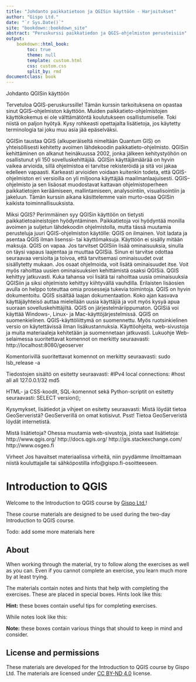 ```yaml
---
title: "Johdanto paikkatietoon ja QGISin käyttöön - Harjoitukset"
author: "Gispo Ltd."
date: "`r Sys.Date()`"
site: "bookdown::bookdown_site"
abstract: "Peruskurssi paikkatiedon ja QGIS-ohjelmiston perusteisiin"
output:
    bookdown::html_book:
        toc: true
        theme: null
        template: custom.html
        css: custom.css
        split_by: rmd
documentclass: book
---
```






<!-- Harjoitukset -->
Johdanto QGISin käyttöön

Tervetuloa QGIS-peruskurssille!
Tämän kurssin tarkoituksena on opastaa sinut QGIS–ohjelmiston käyttöön. Muiden paikkatieto-ohjelmistojen käyttökokemus ei ole välttämätöntä koulutukseen osallistumisel­le. Toki niistä on paljon hyötyä. Kysy rohkeasti opettajalta lisätietoja, jos käytetty terminologia tai joku muu asia jää epäselväksi.

QGISin taustaa
QGIS (alkuperäiseltä nimeltään Quantum GIS) on yhteisöllisesti kehitetty avoimen lähdekoodin paikkatieto-ohjelmisto. QGISin kehittäminen on alkanut heinäkuussa 2002, jonka jälkeen kehitystyöhön on osallistunut yli 150 sovelluskehittäjää. QGISin käyttäjämäärää on hyvin vaikea arvioida, sillä ohjelmistoa ei tarvitse rekisteröidä ja sitä voi jakaa edelleen vapaasti. Karkeasti arvioiden voidaan kuitenkin todeta, että QGIS-ohjelmiston eri versioilla on yli miljoona käyttäjää maailmanlaajuisesti.
QGIS–ohjelmisto ja sen lisäosat muodostavat kattavan ohjelmistoperheen paikkatietojen keräämiseen, mallintamiseen, analysointiin, visualisointiin ja jakeluun. Tämän kurssin aikana käsittelemme vain murto-osaa QGISin kaikista toiminnallisuuksista.

Miksi QGIS?
Perimmäinen syy QGISin käyttöön on tietysti paikkatietoaineistojen hyödyntäminen. Paikkatietoja voi hyödyntää monilla avoimen ja suljetun lähdekoodin ohjelmistolla, mutta tässä muutamia perusteluja juuri QGIS-ohjelmiston käytölle:
QGIS on ilmainen. Voit ladata ja asentaa QGIS ilman lisenssi- tai käyttömaksuja. Käyttöön ei sisälly mitään maksuja.
QGIS on vapaa. Jos tarvitset QGISiin lisää ominaisuuksia, sinulla on täysi vapaus laajentaa ja muuttaa QGISiä. Sinun ei tarvitse odottaa seuraavaa versioita ja toivoa, että tarvitsemasi ominaisuudet ovat sisällytetty mukaan. Jos osaat ohjelmoida, voit lisätä ominaisuudet itse. Voit myös rahoittaa uusien ominaisuuksien kehittämistä osaksi QGISiä.
QGIS kehittyy jatkuvasti. Kuka tahansa voi lisätä tai rahoittaa uusia ominaisuuksia QGISiin ja siksi ohjelmisto kehittyy kiihtyvällä vauhdilla. Erilaisten lisäosien avulla on helppo toteuttaa omia prosesseja tukevia toimintoja.
QGIS on hyvin dokumentoitu. QGIS sisältää laajan dokumentaation. Koko ajan kasvava käyttäjäyhteisö auttaa mielellään uusia käyttäjiä ja voit myös kysyä apua suoraan sovelluskehittäjiltä.
QGIS on järjestelmäriippumaton. QGISiä voi käyttää Windows-, Linux- ja Mac-käyttöjärjestelmissä.
QGIS on suomenkielinen. QGIS-käyttöliittymä on suomennettu. Myös ruotsinkielinen versio on käytettävissä ilman lisäkustannuksia. Käyttöohjeita, web-sivustoja ja muita materiaaleja kehitetään ja suomennetaan jatkuvasti.
Lukuohje
Web-selaimessa suoritettavat komennot on merkitty seuraavasti:
http://localhost:8080/geoserver


Komentorivillä suoritettavat komennot on merkitty seuraavasti:
sudo lsb_release -a


Tiedostojen sisältö on esitetty seuraavasti:
#IPv4 local connections:
#host all all 127.0.0.1/32 md5


HTML- ja CSS-koodit, SQL-komennot sekä Python-scriptit on esitetty seuraavasti:
SELECT version();


Kysymykset, lisätiedot ja vihjeet  on esitetty seuraavasti:
Mistä löydät tietoa GeoServeristä?
GeoServerillä on omat kotisivut.
Psst! Tietoa GeoServeristä löydät internetistä.




Mistä lisätietoja?
Ohessa muutamia web-sivustoja, joista saat lisätietoja:
http://www.qgis.org/
http://docs.qgis.org/
http://gis.stackexchange.com/
http://www.osgeo.fi


Virheet
Jos havaitset materiaalissa virheitä, niin pyydämme ilmoittamaan niistä kouluttajalle tai sähköpostilla info@gispo.fi-osoitteeseen.


# Introduction to QGIS

Welcome to the Introduction to QGIS course by [Gispo Ltd.](https://gispo.fi)!

These course materials are designed to be used during the two-day Introduction to QGIS course.

Todo: add some more materials here

## About

When working through the material, try to follow along the exercises as well as you can.
Even if you cannot complete an exercise, you learn much more by at least trying.

The materials contain notes and hints that help with completing the exercises.
These are placed in special boxes.
Hints look like this:

:::{.hint-box}
**Hint:** these boxes contain useful tips for completing exercises.
:::

While notes look like this:

:::{.note-box}
**Note:** these boxes contain various things that should to keep in mind and consider.
:::

## License and permissions

These materials are developed for the Introduction to QGIS course by Gispo Ltd.
The materials are licensed under [CC BY-ND 4.0](https://creativecommons.org/licenses/by-nd/4.0/) license.
